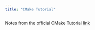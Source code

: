 ```yaml
---
title: "CMake Tutorial"
---
```


Notes from the official CMake Tutorial [link](https://cmake.org/cmake/help/latest/guide/tutorial/index.html)


